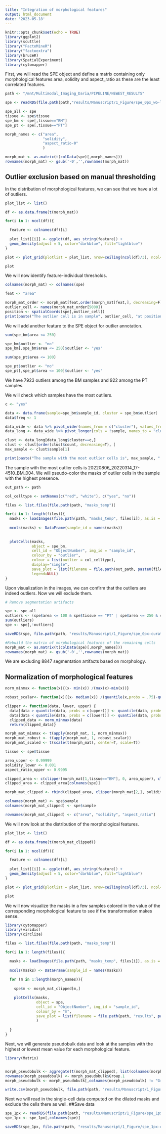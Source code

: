 ```yaml
---
title: "Integration of morphological features"
output: html_document
date: '2023-05-18'
---
```


```r
knitr::opts_chunk$set(echo = TRUE)
library(ggplot2)
library(scuttle)
library("FactoMineR")
library("factoextra")
library(bruceR)
library(SpatialExperiment)
library(cytomapper)
```


First, we will read the SPE object and define a matrix containing only morphological features area, solidity and aspect_ratio as these are the least correlated features.

```r

path <- "/mnt/Multimodal_Imaging_Daria/PIPELINE/NEWEST_RESULTS"

spe <- readRDS(file.path(path,"results/Manuscript/1_Figure/spe_0px_wo-lostcells.rds"))

spe_all <- spe
tissue <- spe$tissue
spe_bm <- spe[,tissue=="BM"]
spe_pt <- spe[,tissue=="PT"]

morph_names <- c("area",
                 "solidity",
                 "aspect_ratio-0"
                 )

morph_mat <- as.matrix(t(colData(spe)[,morph_names]))
rownames(morph_mat) <- gsub('-0','',rownames(morph_mat))

```


## Outlier exclusion based on manual thresholding

In the distribution of morphological features, we can see that we have a lot of outliers. 
```r


plot_list <- list()

df <- as.data.frame(t(morph_mat))

for(i in 1: ncol(df)){

  feature <- colnames(df)[i]
  
  plot_list[[i]] <- ggplot(df, aes_string(feature)) +
  geom_density(adjust = 5, color="darkblue", fill="lightblue")
}

plot <- plot_grid(plotlist = plot_list, nrow=ceiling(ncol(df)/3), ncol=3) #change this to the number of morphological features

plot
```

We will now identify feature-individual thresholds. 

```r

colnames(morph_mat) <- colnames(spe)

feat <- "area"

morph_mat_order <- morph_mat[feat,order(morph_mat[feat,], decreasing=F)]
outlier_cell <- names(morph_mat_order[5000])
position <- spatialCoords(spe[,outlier_cell])
print(paste("The outlier cell is in sample", outlier_cell, "at position x=", position[1], "and y=", position[2], "."))
```

We will add another feature to the SPE object for outlier annotation.

```r
sum(spe_bm$area <= 250)

spe_bm$outlier <- "no"
spe_bm[,spe_bm$area <= 250]$outlier <- "yes"

sum(spe_pt$area <= 100)

spe_pt$outlier <- "no"
spe_pt[,spe_pt$area <= 100]$outlier <- "yes"
```
We have 7923 outliers among the BM samples and 922 among the PT samples. 

We will check which samples have the most outliers. 

```r

c <- "yes"

data <- data.frame(sample=spe_bm$sample_id, cluster = spe_bm$outlier)
data$freq <- 1

data_wide <- data %>% pivot_wider(names_from = c("cluster"), values_from = "freq", values_fn = sum, values_fill = 0)
data_long <- data_wide %>% pivot_longer(cols = !sample, names_to = "cluster", values_to = "count") 

clust <- data_long[data_long$cluster==c,]
clust <- clust[order(clust$count, decreasing=T), ]
max_sample <- clust$sample[1]

print(paste("The sample with the most outlier cells is", max_sample, "."))
```

The sample with the most outlier cells is 20220806_20220314_17-4510_BM_004. We will pseudo-color the masks of outlier cells in the sample with the highest presence. 


```r
out_path <- path

col_celltype <- setNames(c("red", "white"), c("yes", "no"))

files <- list.files(file.path(path, "masks_temp"))

for(i in 1: length(files)){
  masks <- loadImages(file.path(path, "masks_temp", files[i]), as.is = TRUE)
  
  mcols(masks) <- DataFrame(sample_id = names(masks))
  
  
  plotCells(masks,
            object = spe_bm, 
            cell_id = "ObjectNumber", img_id = "sample_id",
            colour_by = "outlier",
            colour = list(outlier = col_celltype),
            display="single",
            save_plot = list(filename = file.path(out_path, paste0(files[i],"f"))),
            legend=NULL)
}

```

Upon visualization in the images, we can confirm that the outliers are indeed outliers. Now we will exclude them. 

```r

# Remove segmentation artifacts

spe <- spe_all
outliers <- (spe$area <= 100 & spe$tissue == "PT" | spe$area <= 250 & spe$tissue == "BM" | spe$area >= 15600 & spe$tissue == "BM")
sum(outliers)
spe <- spe[,!outliers]

saveRDS(spe, file.path(path, "results/Manuscript/1_Figure/spe_0px-curated.rds"))

#Rebuild the matrix of morphological features of the remaining cells
morph_mat <- as.matrix(t(colData(spe)[,morph_names]))
rownames(morph_mat) <- gsub('-0','',rownames(morph_mat))
```

We are excluding 8847 segmentation artifacts based on morphology. 

## Normalization of morphological features


```r

norm_minmax <- function(x){(x- min(x)) /(max(x)-min(x))}

robust_scalar<- function(x){(x- median(x)) /(quantile(x,probs = .75)-quantile(x,probs = .25))}

clipper <- function(data, lower, upper) {
  data[data > quantile(data, probs = c(upper))] <- quantile(data, probs = c(upper))
  data[data < quantile(data, probs = c(lower))] <- quantile(data, probs = c(lower))
  clipped_data <- norm_minmax(data)
  return(clipped_data)}

morph_mat_minmax <- t(apply(morph_mat, 1, norm_minmax))
morph_mat_robust <- t(apply(morph_mat, 1, robust_scalar))
morph_mat_scaled <- t(scale(t(morph_mat), center=T, scale=T))

tissue <- spe$tissue

area_upper <- 0.99999
solidity_lower <- 0.001
aspect_ratio_upper <- 0.9995 

clipped_area <- c(clipper(morph_mat[1,tissue=="BM"], 0, area_upper), clipper(morph_mat[1,tissue=="PT"], 0, area_upper))
clipped_area <- clipped_area[colnames(spe)]

morph_mat_clipped <- rbind(clipped_area, clipper(morph_mat[2,], solidity_lower, 1), clipper(morph_mat[3,], 0, aspect_ratio_upper))

colnames(morph_mat) <- spe$sample
colnames(morph_mat_clipped) <- spe$sample

rownames(morph_mat_clipped) <- c("area", "solidity", "aspect_ratio")

```

We will now look at the distribution of the morphological features. 

```r

plot_list <- list()

df <- as.data.frame(t(morph_mat_clipped))

for(i in 1: ncol(df)){

  feature <- colnames(df)[i]
  
  plot_list[[i]] <- ggplot(df, aes_string(feature)) +
  geom_density(adjust = 5, color="darkblue", fill="lightblue")
}

plot <- plot_grid(plotlist = plot_list, nrow=ceiling(ncol(df)/3), ncol=3) #change this to the number of morphological features

plot
```

We will now visualize the masks in a few samples colored in the value of the corresponding morphological feature to see if the transformation makes sense.

```r
library(cytomapper)
library(viridis)
library(circlize)

files <- list.files(file.path(path, "masks_temp"))

for(i in 1: length(files)){

  masks <- loadImages(file.path(path, "masks_temp", files[i]), as.is = TRUE)
  
  mcols(masks) <- DataFrame(sample_id = names(masks))
  
  for (m in 1:length(morph_names)){
    
    spe$m <- morph_mat_clipped[m,]

    plotCells(masks,
              object = spe,
              cell_id = "ObjectNumber", img_id = "sample_id",
              colour_by = "m",
              save_plot = list(filename = file.path(path, "results", paste0(morph_names[m], '_', files[i], 'f'))),
              )
    
  }
}

```

Next, we will generate pseudobulk data and look at the samples with the highest or lowest mean value for each morphological feature. 

```r

library(Matrix)


morph_pseudobulk <- aggregate(t(morph_mat_clipped), list(colnames(morph_mat_clipped)), mean)
rownames(morph_pseudobulk) <- morph_pseudobulk$Group.1
morph_pseudobulk <- morph_pseudobulk[,colnames(morph_pseudobulk) != "Group.1"]

write.csv(morph_pseudobulk, file.path(path, "results/Manuscript/1_Figure/morph_pseudobulk.csv"))

```

Next we will read in the single-cell data computed on the dilated masks and exclude the cells there as well. 
##Save data
```r
spe_1px <- readRDS(file.path(path, "results/Manuscript/1_Figure/spe_1px_refined.rds"))
spe_1px <- spe_1px[,colnames(spe)]

saveRDS(spe_1px, file.path(path, "results/Manuscript/1_Figure/spe_1px-curated.rds"))
```





